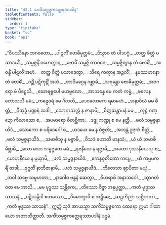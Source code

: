 ```yaml
---
title: "43.1 သကိံသမ္မဇ္ဇကတ္ထေရအပဒါန"
tableOfContents: false
sidebar:
  order: 1
type: "tipitaka"
basket: "su"
book: "ap1"
---
```



<DynamicBreadcrumb />

<Division number="1" book="ap1">

<Paragraph number="5470" type="verses" book="ap1">
_“ဝိပဿိနော ဘဂဝတော,_  
_ပါဋလိံ ဗောဓိမုတ္တမံ;_  
_ဒိသွာဝ တံ ပါဒပဂ္ဂံ,_  
_တတ္ထ စိတ္တံ ပသာဒယိံ._  

</Paragraph>

</Division>
<Division number="2" book="ap1">

<Paragraph number="5471" type="verses" book="ap1">
_သမ္မဇ္ဇနိံ ဂဟေတွာန,_  
_ဗောဓိံ သမ္မဇ္ဇိ တာဝဒေ;_  
_သမ္မဇ္ဇိတွာန တံ ဗောဓိံ,_  
_အဝန္ဒိံ ပါဋလိံ အဟံ._  

</Paragraph>

</Division>
<Division number="3" book="ap1">

<Paragraph number="5472" type="verses" book="ap1">
_တတ္ထ စိတ္တံ ပသာဒေတွာ,_  
_သိရေ ကတွာန အဉ္ဇလိံ;_  
_နမဿမာနော တံ ဗောဓိံ,_  
_ဂဉ္ဆိံ ပဋိကုဋိံ အဟံ._  

</Paragraph>

</Division>
<Division number="4" book="ap1">

<Paragraph number="5473" type="verses" book="ap1">
_တာဒိမဂ္ဂေန ဂစ္ဆာမိ,_  
_သရန္တော ဗောဓိမုတ္တမံ;_  
_အဇဂရော မံ ပီဠေသိ,_  
_ဃောရရူပေါ မဟဗ္ဗလော._  

</Paragraph>

</Division>
<Division number="5" book="ap1">

<Paragraph number="5474" type="verses" book="ap1">
_အာသန္နေ မေ ကတံ ကမ္မံ,_  
_ဖလေန တောသယီ မမံ;_  
_ကဠေဝရံ မေ ဂိလတိ,_  
_ဒေဝလောကေ ရမာမဟံ._  

</Paragraph>

</Division>
<Division number="6" book="ap1">

<Paragraph number="5475" type="verses" book="ap1">
_အနာဝိလံ မမ စိတ္တံ,_  
_ဝိသုဒ္ဓံ ပဏ္ဍရံ သဒါ;_  
_သောကသလ္လံ န ဇာနာမိ,_  
_စိတ္တသန္တာပနံ မမ._  

</Paragraph>

</Division>
<Division number="7" book="ap1">

<Paragraph number="5476" type="verses" book="ap1">
_ကုဋ္ဌံ ဂဏ္ဍော ကိလာသော စ,_  
_အပမာရော ဝိတစ္ဆိကာ;_  
_ဒဒ္ဒု ကဏ္ဍု စ မေ နတ္ထိ,_  
_ဖလံ သမ္မဇ္ဇနာယိဒံ._  

</Paragraph>

</Division>
<Division number="8" book="ap1">

<Paragraph number="5477" type="verses" book="ap1">
_သောကော စ ပရိဒေဝေါ စ,_  
_ဟဒယေ မေ န ဝိဇ္ဇတိ;_  
_အဘန္တံ ဥဇုကံ စိတ္တံ,_  
_ဖလံ သမ္မဇ္ဇနာယိဒံ._  

</Paragraph>

</Division>
<Division number="9" book="ap1">

<Paragraph number="5478" type="verses" book="ap1">
_သမာဓီသု န မဇ္ဇာမိ,_  
_ဝိသဒံ ဟောတိ မာနသံ;_  
_ယံ ယံ သမာဓိမိစ္ဆာမိ,_  
_သော သော သမ္ပဇ္ဇတေ မမံ._  

</Paragraph>

</Division>
<Division number="10" book="ap1">

<Paragraph number="5479" type="verses" book="ap1">
_ရဇနီယေ န ရဇ္ဇာမိ,_  
_အထော ဒုဿနိယေသု စ;_  
_မောဟနီယေ န မုယှာမိ,_  
_ဖလံ သမ္မဇ္ဇနာယိဒံ._  

</Paragraph>

</Division>
<Division number="11" book="ap1">

<Paragraph number="5480" type="verses" book="ap1">
_ဧကနဝုတိတော ကပ္ပေ,_  
_ယံ ကမ္မမကရိံ တဒါ;_  
_ဒုဂ္ဂတိံ နာဘိဇာနာမိ,_  
_ဖလံ သမ္မဇ္ဇနာယိဒံ._  

</Paragraph>

</Division>
<Division number="12" book="ap1">

<Paragraph number="5481" type="verses" book="ap1">
_ကိလေသာ ဈာပိတာ မယှံ,_  
_ဘဝါ သဗ္ဗေ သမူဟတာ;_  
_နာဂေါဝ ဗန္ဓနံ ဆေတွာ,_  
_ဝိဟရာမိ အနာသဝေါ._  

</Paragraph>

</Division>
<Division number="13" book="ap1">

<Paragraph number="5482" type="verses" book="ap1">
_သွာဂတံ ဝတ မေ အာသိ,_  
_မမ ဗုဒ္ဓဿ သန္တိကေ;_  
_တိဿော ဝိဇ္ဇာ အနုပ္ပတ္တာ,_  
_ကတံ ဗုဒ္ဓဿ သာသနံ._  

</Paragraph>

</Division>
<Division number="14" book="ap1">

<Paragraph number="5483" type="verses" book="ap1">
_ပဋိသမ္ဘိဒါ စတဿော,_  
_ဝိမောက္ခာပိ စ အဋ္ဌိမေ;_  
_ဆဠဘိညာ သစ္ဆိကတာ,_  
_ကတံ ဗုဒ္ဓဿ သာသနံ”._  

</Paragraph>

<Paragraph number="5484" book="ap1">
ဣတ္ထံ သုဒံ အာယသ္မာ သကိံသမ္မဇ္ဇကော ထေရော ဣမာ ဂါထာယော အဘာသိတ္ထာတိ.

</Paragraph>
</Division>

<Paragraph number="5485" type="center" book="ap1">
သကိံသမ္မဇ္ဇကတ္ထေရဿာပဒါနံ ပဌမံ.
</Paragraph>